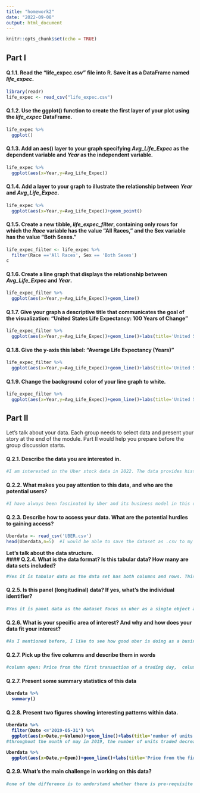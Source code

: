 ```yaml
---
title: "homework2"
date: "2022-09-08"
output: html_document
---
```


```r
knitr::opts_chunk$set(echo = TRUE)
```

## Part I

#### Q.1.1. Read the "life_expec.csv" file into R. Save it as a DataFrame named <em>life_expec</em>.

```r
library(readr)
life_expec <- read_csv("life_expec.csv")
```

#### Q.1.2. Use the ggplot() function to create the first layer of your plot using the <em>life_expec</em> DataFrame.

```r
life_expec %>% 
  ggplot()
```

#### Q.1.3. Add an aes() layer to your graph specifying <em>Avg_Life_Expec</em> as the dependent variable and <em>Year</em> as the independent variable.

```r
life_expec %>% 
  ggplot(aes(x=Year,y=Avg_Life_Expec))
```

#### Q.1.4. Add a layer to your graph to illustrate the relationship between <em>Year</em> and <em>Avg_Life_Expec</em>.

```r
life_expec %>% 
  ggplot(aes(x=Year,y=Avg_Life_Expec))+geom_point()
```

#### Q.1.5. Create a new tibble, <em>life_expec_filter</em>, containing only rows for which the <em>Race</em> variable has the value "All Races," and the Sex variable has the value "Both Sexes."

```r
life_expec_filter <- life_expec %>%
  filter(Race =='All Races', Sex == 'Both Sexes')
c
```

#### Q.1.6. Create a line graph that displays the relationship between <em>Avg_Life_Expec</em> and <em>Year</em>.

```r
life_expec_filter %>%
  ggplot(aes(x=Year,y=Avg_Life_Expec))+geom_line()
```

#### Q.1.7. Give your graph a descriptive title that communicates the goal of the visualization: "United States Life Expectancy: 100 Years of Change"

```r
life_expec_filter %>%
  ggplot(aes(x=Year,y=Avg_Life_Expec))+geom_line()+labs(title='United States Life Expectancy: 100 Years of Change')
```

#### Q.1.8. Give the y-axis this label: "Average Life Expectancy (Years)"

```r
life_expec_filter %>%
  ggplot(aes(x=Year,y=Avg_Life_Expec))+geom_line()+labs(title='United States Life Expectancy: 100 Years of Change', y='Average Life Expectancy (Years)')
```

#### Q.1.9. Change the background color of your line graph to white.

```r
life_expec_filter %>%
  ggplot(aes(x=Year,y=Avg_Life_Expec))+geom_line()+labs(title='United States Life Expectancy: 100 Years of Change', y='Average Life Expectancy (Years)')+theme( panel.background = element_rect(fill="white"))
```

## Part II

Let's talk about your data. Each group needs to select data and present your story at the end of the module. Part II would help you prepare before the group discussion starts.

#### Q.2.1. Describe the data you are interested in.

```r
#I am interested in the Uber stock data in 2022. The data provides historical data of Uber. The dataset provides daily data
```

#### Q.2.2. What makes you pay attention to this data, and who are the potential users?

```r
#I have always been fascinated by Uber and its business model in this digital age, with that interests I want to pay more attention to why people buy Uber's stock and what's the overall trend over time. The potential users can be Uber app users, or potential Uber stock buyer
```

#### Q.2.3. Describe how to access your data. What are the potential hurdles to gaining access?

```r
Uberdata <- read_csv('UBER.csv')
head(Uberdata,n=5)  #I would be able to save the dataset as .csv to my local download, and import into R studio use read_csv commands. 
```

<b>Let's talk about the data structure. <br> \#### Q.2.4. What is the data format? Is this tabular data? How many are data sets included?

```r
#Yes it is tabular data as the data set has both columns and rows. This is a csv file contains both quantitative and qualitative data in the columns and rows. It includes time period data, numeric price data and integer data
```

#### Q.2.5. Is this panel (longitudinal) data? If yes, what's the individual identifier?

```r
#Yes it is panel data as the dataset focus on uber as a single object and its stock price variance over a period of time. 
```

#### Q.2.6. What is your specific area of interest? And why and how does your data fit your interest?

```r
#As I mentioned before, I like to see how good uber is doing as a business, and there are different factor to evaluate it. The stock market reflect investors' perception of company's ability to grow and earn profits long term. This data fits in my interests because it showsvairance of stock price and quantity of stock being bought by people over period of time.
```

#### Q.2.7. Pick up the five columns and describe them in words

```r
#column open: Price from the first transaction of a trading day,  column date: shows date record in 2022. column high: Price from the first transaction of a trading day. Column low: Minimum price in a trading day. Column volumn: Number of units traded in a day.
```

#### Q.2.7. Present some summary statistics of this data

```r
Uberdata %>%
  summary()
```

#### Q.2.8. Present two figures showing interesting patterns within data.

```r
Uberdata %>%
  filter(Date <='2019-05-31') %>%
  ggplot(aes(x=Date,y=Volume))+geom_line()+labs(title='number of units traded through 05/2019')
#throughout the month of may in 2019, the number of units traded decrease drastically.
```

```r
Uberdata %>%
  ggplot(aes(x=Date,y=Open))+geom_line()+labs(title='Price from the first transaction through 2022')

```

#### Q.2.9. What's the main challenge in working on this data?

```r
#one of the difference is to understand whether there is pre-requisite correlaiton between opening/closing price. I don't have too much expertise on finance forecasting/time series data analytics therefore need some previous knowledge and understanding on it.
```

